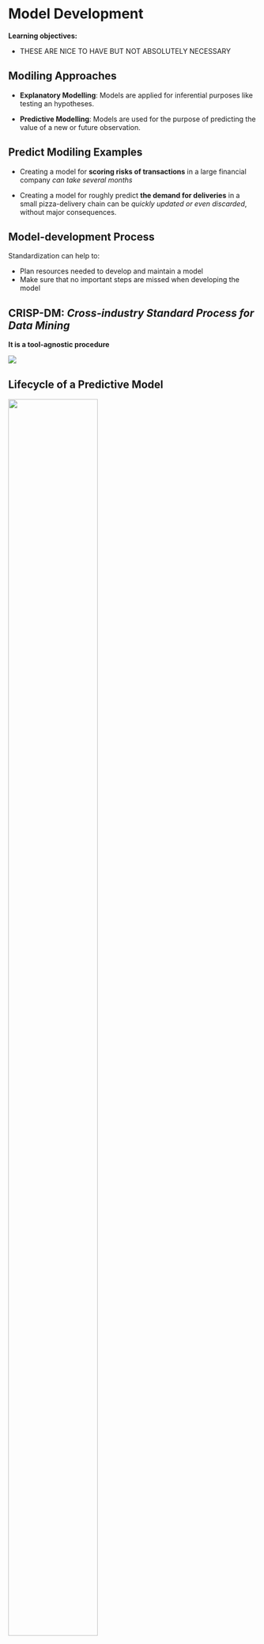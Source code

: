 # Model Development

**Learning objectives:**

- THESE ARE NICE TO HAVE BUT NOT ABSOLUTELY NECESSARY


## Modiling Approaches {-}

- **Explanatory Modelling**: Models are applied for inferential purposes like testing an hypotheses.

- **Predictive Modelling**: Models are used for the purpose of predicting the value of a new or future observation. 


## Predict Modiling Examples {-}

- Creating a model for **scoring risks of transactions** in a large financial company _can take several months_

- Creating a model for roughly predict **the demand for deliveries** in a small pizza-delivery chain can be _quickly updated or even discarded_, without major consequences.


## Model-development Process {-}

Standardization can help to:

- Plan resources needed to develop and maintain a model
- Make sure that no important steps are missed when developing the model

## CRISP-DM: _Cross-industry Standard Process for Data Mining_ {-}

**It is a tool-agnostic procedure**

![](img/02-model-development/01-crisp_process.jpg)

## Lifecycle of a Predictive Model {-}


![](img/02-model-development/02-MDP_washmachine.png){width=60% height=80% fig-align="center"}

## MDP: _Model-development Process_ {-}

Consecutive iterations are not identical because the knowledge increases during the process and consecutive iterations are performed with different goals in mind

- The five phases, present in CRIPSP-DM, are shown in the rows
- A single bar in each row represents a number of resources (for instance, a week-worth workload) 
- The stages are indicated at the top of the diagram
  
![](img/02-model-development/03-mdp_general.png){width=60% height=80% fig-align="center"}

## MDP: _Model-development Process_ {-}

- _Stage 1: Problem Formulation_
  - Defining datasets that will be used for training and validation
  - Deciding which performance measures will be used for the evaluation of the performance of the final model
  
- _Stage 2: Crisp Modelling_
  - Focuses on the creation of first versions
  - Defines how complex the models needs to be

- _Stage 3: Fine-tuning_
  - Focuses on improving the initial version(s) of the model
  - Selecting the best one according to the pre-defined metrics

- _Stage 4: Maintenance and Decommissioning_
  - Monitoring the performance of the model after its implementation


## Notation {-}

|**Description**|**Example**|**Meaning**|
|:--------------|:---------:|:----------|
|Capital letters|$X$ or $Y$ |Scalar random variables|
|Lower case letters|$x$ or $y$ |Observed values of variables|
|Underline capital letters|$\underline{X}$|Matrix|
|Underline lower case letters|$\underline{x}$|Column vector|
|Prime|$\underline{x}'$|Transposition|


## Notation {-}

|**Description**|**Example**|**Meaning**|
|:--------------|:---------:|:----------|
|E function|$E(Y)$|Expected (mean) value|
|Var function|$Var(Y)$|Variance of a random variable|
|Subscript|$E_{Y|X=x}(Y)$ <br> <br> $E_{Y|x}(Y)$ <br> <br> $E_Y(Y|X = x)$|Indicate the distribution used to compute the parameters. <br> <br> In this example, the equation represents the mean of $Y$ given that random variable $X$ assumes the value of $x$|

## Notation {-}

|**Description**|**Example**|**Meaning**|
|:--------------|:---------:|:----------|
|Letter y|$Y$|Represent the dependent (random) variable (number or binary indicator)|
|Lower case i|$y_i$|Identify one specific observation|
|Lower case n|$n$|Number of observations in the data available for modelling|
|Lower case p|$p$|Number of explanatory variables|
|Caligraphic X|$\mathcal{X} = \mathcal{R}^p$ <br> <br> $\underline{x}_i \ni \mathcal{X}$|P-dimensional space|
|An asterisk in the subscript|$x_*$|An observation of interest|


## Notation {-}

|**Description**|**Example**|**Meaning**|
|:--------------|:---------:|:----------|
|Lower case j|$\underline{x}^j$|Number of coordinate of vector $\underline{x}$|
|Lower case i|$\underline{x}_i = (x^1_i, \dots, x^p_i)'$|Identify one specific observation of a (column) vector of the explanatory variables|
|Parenthesis to apply power|$\left(  x_i^j \right)^2$||
|Caligraphic J|$x^\mathcal{J}$|Denotes a subset of indices|
|Negative Mathematical J|$x^{-\mathcal{J}}$|Removing the $j$-th coordinate|
|$=z$|$\underline{x}^{j|=z}=(x^1, \dots, x^{j-1},   z, x^{j+1}, \dots, x^p)'$|Replaces the $j$-th component of vector $\underline{x}$ with $z$|


## Notation {-}

|**Description**|**Example**|**Meaning**|
|:--------------|:---------:|:----------|
|$*j$|$\underline{X}^{*j}$|Denote a matrix with the values as $\underline{X}$ except of $j$-th which elements are permuted|
|Model residual|$r_i = y_i - f(x_i)$ <br> <br> $r_i = y_i - \hat{y}_i$| the difference between the observed value of the dependent variable $Y$ for the $i$-th observation from a particular dataset and the model’s prediction for the observation|

## Model description {-}

It is a function $f: \mathcal{X} \rightarrow \mathcal{R}$ that transforms a point from $\mathcal{X}$ into a real number.

<br>

> The methods presented in this book can be used directly for **multivariate dependent variables**.
 
 
## Data understanding {-}

- Tabular summaries
- Statistical methods
- Visualization techniques
  - Distribution of a single variable
    - Histogram (continues or categorical)
    - Empirical cumulative-distribution (ECD)
  - Relationship between pairs of variables
    - Box plot (categorical vs continues)
    - Mosaic plot (two categorical variables)
    - Scatter plot (two continuous variables)
    
![](img/02-model-development/04-data-understanding-visualization.png)

## Understanding dependent variable {-}

- Explore the approximation to **normality** and **symmetry** of the distribution, which can be important for models like:
  - Linear Regression
  - General Linear Models (GLM)
  - Ridge and Lasso Regression

- Confirm if the proportion of observations in different **categories is balanced or not**, as most the classification methods do not work well if the categories are _substantial imbalance_.


## Understanding explanatory variables {-}

- Investigation of their distribution to find the variable present **little variability**.

- Relationship between explanatory variables themselves
  - **Strongly-correlated** explanatory variables can produce problem when optimization algorithms
  
- Their relationship with the dependent variable
  - Variable selection/filtering if **not appear to be related** to the dependent variable
  - Variable transformation to make linear the relation for example
  
## Model assembly (fitting) {-}

If the model offers a “good” approximation of the conditional expected value, it should be reflected in its satisfactory predictive performance.

data are split into two parts
- “training set”
- “testing set”


## Meeting Videos {-}

### Cohort 1 {-}

`r knitr::include_url("https://www.youtube.com/embed/URL")`

<details>
<summary> Meeting chat log </summary>

```
LOG
```
</details>
